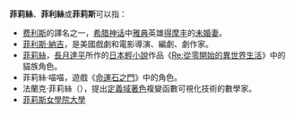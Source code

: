 '''菲莉絲'''、'''菲利絲'''或'''菲莉斯'''可以指：

*[[费利斯|费利斯]]的譯名之一，[[希腊神话|希腊神话]]中[[雅典|雅典]]英雄[[得摩丰|得摩丰]]的[[訂婚|未婚妻]]。
*[[菲利斯·納吉|菲利斯·納吉]]，是美國戲劇和電影導演、編劇、劇作家。
*[[Re:從零開始的異世界生活角色列表#菲莉絲|菲莉絲]]，[[長月達平|長月達平]]所作的[[日本|日本]][[輕小說|輕小說]]作品《[[Re:從零開始的異世界生活|Re:從零開始的異世界生活]]》中的貓族角色。
*菲莉絲·喵喵，遊戲《[[命運石之門|命運石之門]]》中的角色。
*法蘭克·菲莉絲（{{lang-en|Frank Farris}}），提出[[定義域著色|定義域著色]]複變函數可視化技術的數學家。
*[[菲莉斯女學院大學|菲莉斯女學院大學]]

{{Disambig}}